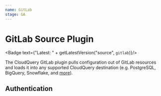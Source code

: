 ```yaml
---
name: GitLab
stage: GA
---
```

# GitLab Source Plugin


<Badge text={"Latest: " + getLatestVersion("source", `gitlab`)}/>

The CloudQuery GitLab plugin pulls configuration out of GitLab resources and loads it into any supported CloudQuery destination (e.g. PostgreSQL, BigQuery, Snowflake, and [more](/docs/plugins/destinations/overview)).

## Authentication

<Authentication/>


